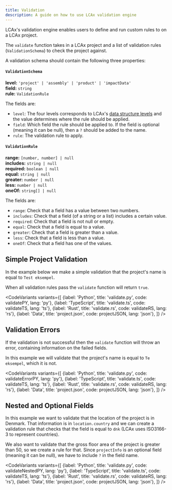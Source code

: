 ```yaml
---
title: Validation
description: A guide on how to use LCAx validation engine
---
```


LCAx's validation engine enables users to define and run custom rules to on a LCAx project.

The `validate` function takes in a LCAx project and a list of validation rules (`ValidationSchema`) to check the project against.

A validation schema should contain the following three properties:

#### `ValidationSchema`

**level:** `'project' | 'assembly' | 'product' | 'impactData'` \
**field:** `string` \
**rule:** `ValidationRule`

The fields are:

- `level`: The four levels corresponds to LCAx's [data structure levels](/concept/data-structure) and the value determines where the rule should be applied.
- `field`: Which field the rule should be applied to. If the field is optional (meaning it can be null), then a `?` should be added to the name.
- `rule`: The validation rule to apply.

#### `ValidationRule`

**range:** `[number, number] | null` \
**includes:** `string | null` \
**required:** `boolean | null` \
**equal:** `string | null` \
**greater:** `number | null` \
**less:** `number | null` \
**oneOf:** `string[] | null`

The fields are:

- `range`: Check that a field has a value between two numbers.
- `includes`: Check that a field (of a string or a list) includes a certain value.
- `required`: Check that a field is not null or empty.
- `equal`: Check that a field is equal to a value.
- `greater`: Check that a field is greater than a value.
- `less`: Check that a field is less than a value.
- `oneOf`: Check that a field has one of the values.

## Simple Project Validation

In the example below we make a simple validation that the project's name is equal to `Test eksempel`.

When all validation rules pass the `validate` function will return `true`.

<CodeVariants
    variants={[
        {label: 'Python', title: 'validate.py', code: validatePY, lang: 'py'},
        {label: 'TypeScript', title: 'validate.ts', code: validateTS, lang: 'ts'},
        {label: 'Rust', title: 'validate.rs', code: validateRS, lang: 'rs'},
        {label: 'Data', title: 'project.json', code: projectJSON, lang: 'json'},
    ]}
/>

## Validation Errors

If the validation is not successful then the `validate` function will throw an error, containing information on the failed fields.

In this example we will validate that the project's name is equal to `Te eksempel`, which it is not.

<CodeVariants
    variants={[
        {label: 'Python', title: 'validate.py', code: validateErrorPY, lang: 'py'},
        {label: 'TypeScript', title: 'validate.ts', code: validateTS, lang: 'ts'},
        {label: 'Rust', title: 'validate.rs', code: validateRS, lang: 'rs'},
        {label: 'Data', title: 'project.json', code: projectJSON, lang: 'json'},
    ]}
/>

## Nested and Optional Fields

In this example we want to validate that the location of the project is in Denmark.
That information is in `location.country` and we can create a validation rule that checks that the field is equal to `dnk` (LCAx uses ISO3166-3 to represent countries).

We also want to validate that the gross floor area of the project is greater than 50, so we create a rule for that.
Since `projectInfo` is an optional field (meaning it can be null), we have to include `?` in the field name.

<CodeVariants
    variants={[
        {label: 'Python', title: 'validate.py', code: validateNestedPY, lang: 'py'},
        {label: 'TypeScript', title: 'validate.ts', code: validateTS, lang: 'ts'},
        {label: 'Rust', title: 'validate.rs', code: validateRS, lang: 'rs'},
        {label: 'Data', title: 'project.json', code: projectJSON, lang: 'json'},
    ]}
/>